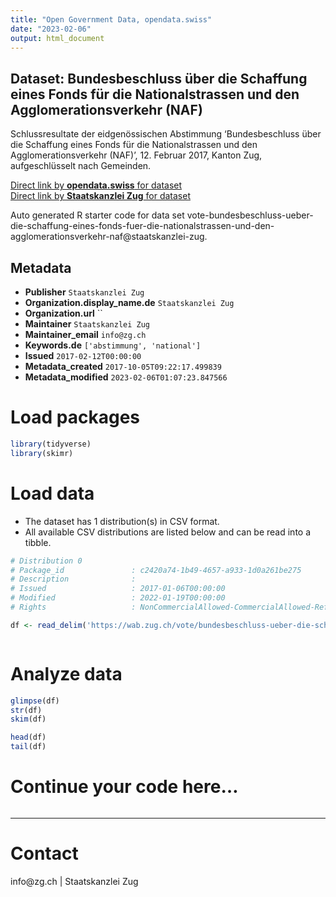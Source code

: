 ```yaml
---
title: "Open Government Data, opendata.swiss"
date: "2023-02-06"
output: html_document
---
```


## Dataset: Bundesbeschluss über die Schaffung eines Fonds für die Nationalstrassen und den Agglomerationsverkehr (NAF)

Schlussresultate der eidgenössischen Abstimmung 'Bundesbeschluss über die Schaffung eines Fonds für die Nationalstrassen und den Agglomerationsverkehr (NAF)', 12. Februar 2017, Kanton Zug, aufgeschlüsselt nach Gemeinden.

[Direct link by **opendata.swiss** for dataset](https://opendata.swiss/de/dataset/bundesbeschluss-uber-die-schaffung-eines-fonds-fur-die-nationalstrassen-und-den-agglomerationsv1)<br>
[Direct link by **Staatskanzlei Zug** for dataset](https://wab.zug.ch/vote/bundesbeschluss-ueber-die-schaffung-eines-fonds-fuer-die-nationalstrassen-und-den-agglomerationsverkehr-naf/data)

Auto generated R starter code for data set vote-bundesbeschluss-ueber-die-schaffung-eines-fonds-fuer-die-nationalstrassen-und-den-agglomerationsverkehr-naf@staatskanzlei-zug.

## Metadata

- **Publisher** `Staatskanzlei Zug`
- **Organization.display_name.de** `Staatskanzlei Zug`
- **Organization.url** ``
- **Maintainer** `Staatskanzlei Zug`
- **Maintainer_email** `info@zg.ch`
- **Keywords.de** `['abstimmung', 'national']`
- **Issued** `2017-02-12T00:00:00`
- **Metadata_created** `2017-10-05T09:22:17.499839`
- **Metadata_modified** `2023-02-06T01:07:23.847566`


# Load packages

```r

library(tidyverse)
library(skimr)

```

# Load data

-   The dataset has 1 distribution(s) in CSV format.
-   All available CSV distributions are listed below and can be read into a tibble.

```r

# Distribution 0
# Package_id               : c2420a74-1b49-4657-a933-1d0a261be275
# Description              : 
# Issued                   : 2017-01-06T00:00:00
# Modified                 : 2022-01-19T00:00:00
# Rights                   : NonCommercialAllowed-CommercialAllowed-ReferenceRequired

df <- read_delim('https://wab.zug.ch/vote/bundesbeschluss-ueber-die-schaffung-eines-fonds-fuer-die-nationalstrassen-und-den-agglomerationsverkehr-naf/data-csv')



```

# Analyze data

```r

glimpse(df)
str(df)
skim(df)

head(df)
tail(df)

```

# Continue your code here...

```r

```

------------------------------------------------------------------------

# Contact

info@zg.ch | Staatskanzlei Zug
